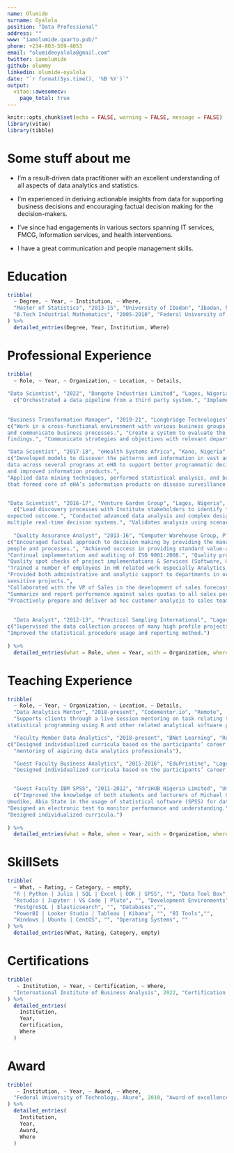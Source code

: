 ```yaml
---
name: Olumide
surname: Oyalola
position: "Data Professional"
address: ""
www: "iamolumide.quarto.pub/"
phone: +234-803-569-4053
email: "olumideoyalola@gmail.com"
twitter: iamolumide
github: olummy
linkedin: olumide-oyalola
date: "`r format(Sys.time(), '%B %Y')`"
output: 
  vitae::awesomecv:
    page_total: true
---
```


```r
knitr::opts_chunk$set(echo = FALSE, warning = FALSE, message = FALSE)
library(vitae)
library(tibble)
```

# Some stuff about me

-   I'm a result-driven data practitioner with an excellent understanding of all aspects of data analytics and statistics.

-   I'm experienced in deriving actionable insights from data for supporting business decisions and encouraging factual decision making for the decision-makers.

-   I've since had engagements in various sectors spanning IT services, FMCG, Information services, and health interventions.

-   I have a great communication and people management skills.


# Education

```r
tribble(
  ~ Degree, ~ Year, ~ Institution, ~ Where,
  "Master of Statistics", "2013-15", "University of Ibadan", "Ibadan, Nigeria",
  "B.Tech Industrial Mathematics", "2005-2010", "Federal University of Technology, Akure", "Akure, Nigeria"
) %>% 
  detailed_entries(Degree, Year, Institution, Where)
```

# Professional Experience

```r
tribble(
  ~ Role, ~ Year, ~ Organization, ~ Location, ~ Details,
  
"Data Scientist", "2022", "Dangote Industries Limited", "Lagos, Nigeria",
  c("Orchestrated a data pipeline from a third party system.", "Implemented an extensive ETL process.", "Continuous mining of the transformed data.", "Developed and monitor ML models using tidymodels methodology in R."),
  
  
"Business Transformation Manager", "2019-21", "Longbridge Technologies", "Lagos, Nigeria",
c("Work in a cross-functional environment with various business groups, and end-users to identify, document,
and communicate business processes.", "Create a system to evaluate the success of any adjustments made within the organization and present
findings.", "Communicate strategies and objectives with relevant departments and colleagues."),

"Data Scientist", "2017-18", "eHealth Systems Africa", "Kano, Nigeria",
c("Developed models to discover the patterns and information in vast amounts of spatial and non-spatial
data across several programs at eHA to support better programmatic decisions, intervention planning
and improved information products.",
"Applied data mining techniques, performed statistical analysis, and build high quality prediction models
that formed core of eHA’s information products on disease surveillance in particular."),


"Data Scientist", "2016-17", "Venture Garden Group", "Lagos, Nigeria",
  c("Lead discovery processes with Institute stakeholders to identify the business requirements and the
expected outcome.", "Conducted advanced data analysis and complex designs algorithm.", "Applied advanced statistical and predictive modeling techniques to build, maintain, and improve on
multiple real-time decision systems.", "Validates analysis using scenario modeling."),
  
  "Quality Assurance Analyst", "2013-16", "Computer Warehouse Group, Plc", "Lagos, Nigeria",
c("Encouraged factual approach to decision making by providing the management an accurate analysis of
people and processes.", "Achieved success in providing standard value-added metrics for business model.",
"Continual implementation and auditing of ISO 9001:2008.", "Quality process analysis to achieving a system thinking organization.",
"Quality spot checks of project implementations & Services (Software, Hardware, Communication).",
"Trained a number of employees in HR related work especially Analytics, HSE and Change Management.",
"Provided both administrative and analytic support to departments in order to manage critical and people
sensitive projects.",
"Collaborated with the VP of Sales in the development of sales forecasts and projections.",
"Summarize and report performance against sales quotas to all sales personnel in a timely manner.",
"Proactively prepare and deliver ad hoc customer analysis to sales team members and senior management"),
  
  
  "Data Analyst", "2012-13", "Practical Sampling International", "Lagos, Nigeria",
c("Supervised the data collection process of many high profile projects.", "Processed and analyzed raw data collected from field work.",
"Improved the statistical procedure usage and reporting method.")
  
) %>% 
  detailed_entries(what = Role, when = Year, with = Organization, where = Location, why = Details)
```

# Teaching Experience

```r
tribble(
  ~ Role, ~ Year, ~ Organization, ~ Location, ~ Details,
  "Data Analytics Mentor", "2018-present", "Codementor.io", "Remote",
  "Supports clients through a live session mentoring on task relating to analytic, predictive modeling and
statistical programming using R and other related analytical software packages.",

  "Faculty Member Data Analytics", "2018-present", "BNet Learning", "Remote",
c("Designed individualized curricula based on the participants’ career path.",
  "mentoring of aspiring data analytics professionals"),

  "Guest Faculty Business Analytics", "2015-2016", "EduPristine", "Lagos, Nigeria & Beirut, Lebanon",
  "Designed individualized curricula based on the participants’ career path.",


  "Guest Faculty IBM SPSS", "2011-2012", "AfriHUB Nigeria Limited", "Umuahia, Nigeria",
  c("Improved the knowledge of both students and lecturers of Michael Okpara University of Agriculture,
Umudike, Abia State in the usage of statistical software (SPSS) for data analysis.",
"Designed an electronic test to monitor performance and understanding.",
"Designed individualized curricula.")
  
) %>% 
  detailed_entries(what = Role, when = Year, with = Organization, where = Location, why = Details)
```


# SkillSets

```r

tribble(
  ~ What, ~ Rating, ~ Category, ~ empty,
  "R | Python | Julia | SQL | Excel | ODK | SPSS", "", "Data Tool Box", "",
  "Rstudio | Jupyter | VS Code | Pluto", "", "Development Environments","",
  "PostgreSQL | Elasticsearch", "", "Databases","",
  "PowerBI | Looker Studio | Tableau | Kibana", "", "BI Tools","",
  "Windows | Ubuntu | CentOS", "", "Operating Systems", ""
) %>% 
  detailed_entries(What, Rating, Category, empty)

```


# Certifications

```r
tribble(
   ~ Institution, ~ Year, ~ Certification, ~ Where,
  "International Institute of Business Analysis", 2022, "Certification in Business Data Analytics",  "Canada"
) %>% 
  detailed_entries(
    Institution, 
    Year,
    Certification,
    Where
  )
```

# Award

```r
tribble(
   ~ Institution, ~ Year, ~ Award, ~ Where,
  "Federal University of Technology, Akure", 2010, "Award of excellence for branding the Federal University of Technology, Akure", "Akure, Nigeria"
) %>% 
  detailed_entries(
    Institution, 
    Year,
    Award,
    Where
  )
```

